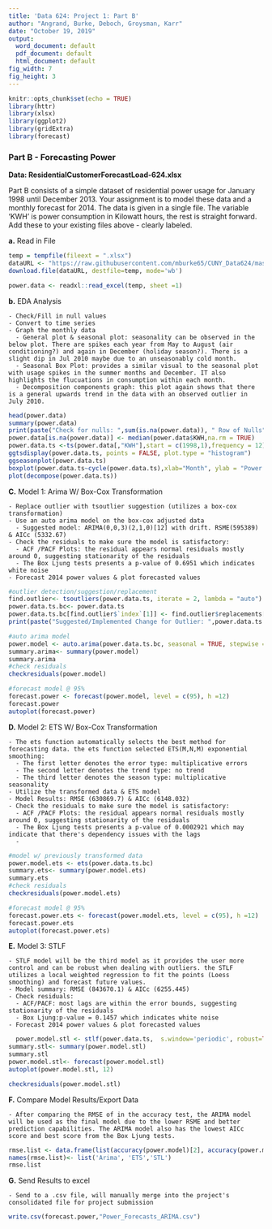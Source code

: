---
title: 'Data 624: Project 1: Part B'
author: "Angrand, Burke, Deboch, Groysman, Karr"
date: "October 19, 2019"
output:
  word_document: default
  pdf_document: default
  html_document: default
fig_width: 7
fig_height: 3
---

```{r setup, include=FALSE}
knitr::opts_chunk$set(echo = TRUE)
library(httr)
library(xlsx)
library(ggplot2)
library(gridExtra)
library(forecast)
```


### Part B - Forecasting Power

**Data: ResidentialCustomerForecastLoad-624.xlsx**

Part B consists of a simple dataset of residential power usage for January 1998 until December 2013.  Your assignment is to model these data and a monthly forecast for 2014. The data is given in a single file.  The variable 'KWH' is power consumption in Kilowatt hours, the rest is straight forward. Add these to your existing files above - clearly labeled.  


  **a.** Read in File 
  
```{r message = F, warning = F}
temp = tempfile(fileext = ".xlsx")
dataURL <- "https://raw.githubusercontent.com/mburke65/CUNY_Data624/master/ProjectFolder/Provided_Files/ResidentialCustomerForecastLoad-624.xlsx"
download.file(dataURL, destfile=temp, mode='wb')

power.data <- readxl::read_excel(temp, sheet =1)


```
  **b.** EDA Analysis 
  
    - Check/Fill in null values 
    - Convert to time series
    - Graph the monthly data 
      - General plot & seasonal plot: seasonality can be observed in the below plot. There are spikes each year from May to August (air conditioning?) and again in December (holiday season?). There is a slight dip in Jul 2010 maybe due to an unseasonably cold month.
      - Seasonal Box Plot: provides a similar visual to the seasonal plot with usage spikes in the summer months and December. IT also highlights the flucuations in consumption within each month. 
      - Decomposition components graph: this plot again shows that there is a general upwards trend in the data with an observed outlier in July 2010.  
```{r}
head(power.data)
summary(power.data)
print(paste("Check for nulls: ",sum(is.na(power.data)), " Row of Nulls"))
power.data[is.na(power.data)] <- median(power.data$KWH,na.rm = TRUE)
power.data.ts <-ts(power.data[,"KWH"],start = c(1998,1),frequency = 12)
ggtsdisplay(power.data.ts, points = FALSE, plot.type = "histogram") 
ggseasonplot(power.data.ts)
boxplot(power.data.ts~cycle(power.data.ts),xlab="Month", ylab = "Power Usage")
plot(decompose(power.data.ts))


```
  
  
  **C.** Model 1: Arima W/ Box-Cox Transformation
  
    - Replace outlier with tsoutlier suggestion (utilizes a box-cox transformation)
    - Use an auto arima model on the box-cox adjusted data
      - Suggested model: ARIMA(0,0,3)(2,1,0)[12] with drift. RSME(595389) & AICc (5332.67)
    - Check the residuals to make sure the model is satisfactory: 
      - ACF /PACF Plots: the residual appears normal residuals mostly around 0, suggesting stationarity of the residuals 
      - The Box Ljung tests presents a p-value of 0.6951 which indicates white noise
    - Forecast 2014 power values & plot forecasted values  


```{r}
#outlier detection/suggestion/replacement
find.outlier<- tsoutliers(power.data.ts, iterate = 2, lambda = "auto")
power.data.ts.bc<- power.data.ts
power.data.ts.bc[find.outlier$`index`[1]] <- find.outlier$replacements[1]
print(paste("Suggested/Implemented Change for Outlier: ",power.data.ts.bc[151], " Original Value",power.data.ts[151]))

#auto arima model
power.model <- auto.arima(power.data.ts.bc, seasonal = TRUE, stepwise = FALSE)
summary.arima<- summary(power.model)
summary.arima
#check residuals
checkresiduals(power.model)

#forecast model @ 95%
forecast.power <- forecast(power.model, level = c(95), h =12)
forecast.power
autoplot(forecast.power)

```


  **D.** Model 2: ETS W/ Box-Cox Transformation
  
    - The ets function automatically selects the best method for forecasting data. the ets function selected ETS(M,N,M) exponential smoothing:
      - The first letter denotes the error type: multiplicative errors
      - The second letter denotes the trend type: no trend
      - The third letter denotes the season type: multiplicative seasonality
    - Utilize the transformed data & ETS model
    - Model Results: RMSE (630869.7) & AICc (6148.032)
    - Check the residuals to make sure the model is satisfactory: 
      - ACF /PACF Plots: the residual appears normal residuals mostly around 0, suggesting stationarity of the residuals 
      - The Box Ljung tests presents a p-value of 0.0002921 which may indicate that there's dependency issues with the lags
      - 
```{r}
#model w/ previously transformed data
power.model.ets <- ets(power.data.ts.bc)
summary.ets<- summary(power.model.ets)
summary.ets
#check residuals
checkresiduals(power.model.ets)

#forecast model @ 95%
forecast.power.ets <- forecast(power.model.ets, level = c(95), h =12)
forecast.power.ets
autoplot(forecast.power.ets)


```
    


  **E.** Model 3: STLF 
  
    - STLF model will be the third model as it provides the user more control and can be robust when dealing with outliers. the STLF utilizes a local weighted regression to fit the points (Loess smoothing) and forecast future values.
    - Model summary: RMSE (843670.1) & AICc (6255.445)
    - Check residuals: 
      - ACF/PACF: most lags are within the error bounds, suggesting stationarity of the residuals 
      - Box Ljung:p-value = 0.1457 which indicates white noise
    - Forecast 2014 power values & plot forecasted values  
```{r}
  power.model.stl <- stlf(power.data.ts,  s.window='periodic', robust=TRUE) 
summary.stl<- summary(power.model.stl)
summary.stl
power.model.stl<- forecast(power.model.stl)
autoplot(power.model.stl, 12)

checkresiduals(power.model.stl)
```


  **F.** Compare Model Results/Export Data
  
    - After comparing the RMSE of in the accuracy test, the ARIMA model will be used as the final model due to the lower RSME and better prediction capabilities. The ARIMA model also has the lowest AICc score and best score from the Box Ljung tests.  
```{r}
rmse.list <- data.frame(list(accuracy(power.model)[2], accuracy(power.model.ets)[2], accuracy(power.model.stl)[2]))
names(rmse.list)<- list('Arima', 'ETS','STL')
rmse.list
```


  **G.** Send Results to excel  
  
    - Send to a .csv file, will manually merge into the project's consolidated file for project submission


```{r}
write.csv(forecast.power,"Power_Forecasts_ARIMA.csv")
```

    
    
    
    
  